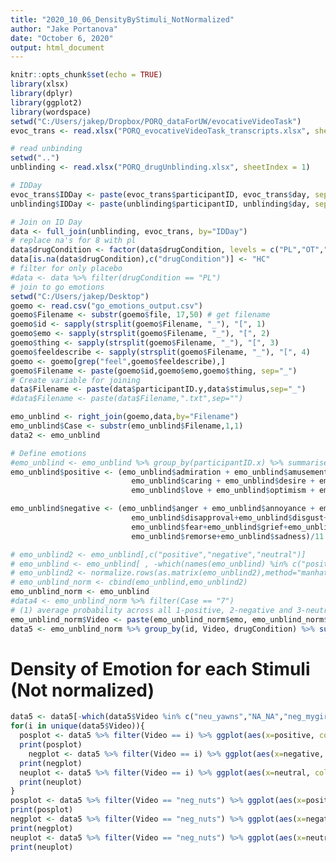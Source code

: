 ---
title: "2020_10_06_DensityByStimuli_NotNormalized"
author: "Jake Portanova"
date: "October 6, 2020"
output: html_document
---


```{r setup, include=FALSE}
knitr::opts_chunk$set(echo = TRUE)
library(xlsx)
library(dplyr)
library(ggplot2)
library(wordspace)
setwd("C:/Users/jakep/Dropbox/PORQ_dataForUW/evocativeVideoTask")
evoc_trans <- read.xlsx("PORQ_evocativeVideoTask_transcripts.xlsx", sheetIndex = 1)

# read unbinding
setwd("..")
unblinding <- read.xlsx("PORQ_drugUnblinding.xlsx", sheetIndex = 1)

# IDDay
evoc_trans$IDDay <- paste(evoc_trans$participantID, evoc_trans$day, sep="_")
unblinding$IDDay <- paste(unblinding$participantID, unblinding$day, sep="_")

# Join on ID Day
data <- full_join(unblinding, evoc_trans, by="IDDay")
# replace na's for 8 with pl
data$drugCondition <- factor(data$drugCondition, levels = c("PL","OT","HC"))
data[is.na(data$drugCondition),c("drugCondition")] <- "HC"
# filter for only placebo
#data <- data %>% filter(drugCondition == "PL")
# join to go emotions
setwd("C:/Users/jakep/Desktop")
goemo <- read.csv("go_emotions_output.csv")
goemo$Filename <- substr(goemo$file, 17,50) # get filename
goemo$id <- sapply(strsplit(goemo$Filename, "_"), "[", 1)
goemo$emo <- sapply(strsplit(goemo$Filename, "_"), "[", 2)
goemo$thing <- sapply(strsplit(goemo$Filename, "_"), "[", 3)
goemo$feeldescribe <- sapply(strsplit(goemo$Filename, "_"), "[", 4)
goemo <- goemo[grep("feel",goemo$feeldescribe),]
goemo$Filename <- paste(goemo$id,goemo$emo,goemo$thing, sep="_")
# Create variable for joining
data$Filename <- paste(data$participantID.y,data$stimulus,sep="_")
#data$Filename <- paste(data$Filename,".txt",sep="")

emo_unblind <- right_join(goemo,data,by="Filename")
emo_unblind$Case <- substr(emo_unblind$Filename,1,1)
data2 <- emo_unblind

# Define emotions
#emo_unblind <- emo_unblind %>% group_by(participantID.x) %>% summarise_all(funs(mean))
emo_unblind$positive <- (emo_unblind$admiration + emo_unblind$amusement + emo_unblind$approval+
                           emo_unblind$caring + emo_unblind$desire + emo_unblind$excitement + emo_unblind$gratitude + emo_unblind$joy +
                           emo_unblind$love + emo_unblind$optimism + emo_unblind$pride + emo_unblind$relief)/12

emo_unblind$negative <- (emo_unblind$anger + emo_unblind$annoyance + emo_unblind$disappointment +         
                           emo_unblind$disapproval+emo_unblind$disgust+emo_unblind$embarrassment+
                           emo_unblind$fear+emo_unblind$grief+emo_unblind$nervousness +
                           emo_unblind$remorse+emo_unblind$sadness)/11

# emo_unblind2 <- emo_unblind[,c("positive","negative","neutral")]
# emo_unblind <- emo_unblind[ , -which(names(emo_unblind) %in% c("positive","negative","neutral"))]
# emo_unblind2 <- normalize.rows(as.matrix(emo_unblind2),method="manhattan")
# emo_unblind_norm <- cbind(emo_unblind,emo_unblind2)
emo_unblind_norm <- emo_unblind
#data4 <- emo_unblind_norm %>% filter(Case == "7")
# (1) average probability across all 1-positive, 2-negative and 3-neutral emotions
emo_unblind_norm$Video <- paste(emo_unblind_norm$emo, emo_unblind_norm$thing, sep="_")
data5 <- emo_unblind_norm %>% group_by(id, Video, drugCondition) %>% summarise_all(funs(mean(., na.rm = TRUE)))

```

# Density of Emotion for each Stimuli (Not normalized)

```{r, echo=FALSE}
data5 <- data5[-which(data5$Video %in% c("neu_yawns","NA_NA","neg_mygirl","neg_cafe","neg_bugbear")),]
for(i in unique(data5$Video)){
  posplot <- data5 %>% filter(Video == i) %>% ggplot(aes(x=positive, color=drugCondition))+geom_density()+ggtitle(paste("Density of Positive Emotion for", i, sep=" "))
  print(posplot)
    negplot <- data5 %>% filter(Video == i) %>% ggplot(aes(x=negative, color=drugCondition))+geom_density()+ggtitle(paste("Density of Negative Emotion for", i, sep=" "))
  print(negplot)
  neuplot <- data5 %>% filter(Video == i) %>% ggplot(aes(x=neutral, color=drugCondition))+geom_density()+ggtitle(paste("Density of Neutral Emotion for", i, sep=" "))
  print(neuplot)
}
posplot <- data5 %>% filter(Video == "neg_nuts") %>% ggplot(aes(x=positive, color=drugCondition))+geom_density()+ggtitle("Density of Positive Emotion for neg_nuts")
print(posplot)
negplot <- data5 %>% filter(Video == "neg_nuts") %>% ggplot(aes(x=negative, color=drugCondition))+geom_density()+ggtitle("Density of Negative Emotion for neg_nuts")
print(negplot)
neuplot <- data5 %>% filter(Video == "neg_nuts") %>% ggplot(aes(x=neutral, color=drugCondition))+geom_density()+ggtitle("Density of Neutral Emotion for neg_nuts")
print(neuplot)
```